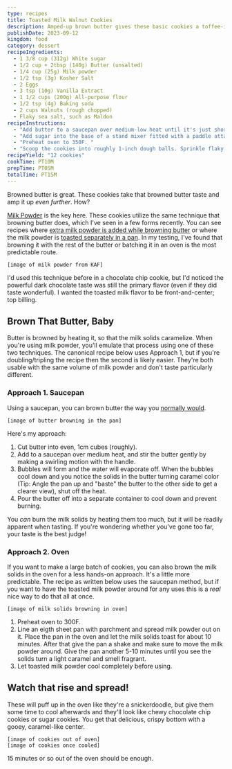 ```yaml
---
type: recipes
title: Toasted Milk Walnut Cookies
description: Amped-up brown butter gives these basic cookies a toffee-infused twist.
publishDate: 2023-09-12
kingdom: food
category: dessert
recipeIngredients:
  - 1 3/8 cup (312g) White sugar
  - 1/2 cup + 2tbsp (140g) Butter (unsalted)
  - 1/4 cup (25g) Milk powder
  - 1/2 tsp (3g) Kosher Salt
  - 2 Eggs
  - 3 tsp (10g) Vanilla Extract
  - 1 1/2 cups (200g) All-purpose flour
  - 1/2 tsp (4g) Baking soda
  - 2 cups Walnuts (rough chopped)
  - Flaky sea salt, such as Maldon
recipeInstructions:
  - "Add butter to a saucepan over medium-low heat until it's just short of browned (Watch for butter sputtering and bubbling to die down slightly). Add the milk powder, milk until fully incorporated and let brown until it takes on a caramel color and smells nutty and fragrant, about 1-2 minutes. Remove from the heat."
  - "Add sugar into the base of a stand mixer fitted with a paddle attachment. If you've oven-toasted your dry milk powder, add it in now. Pour in the melted butter and turn the mixer on until homogenized. Add in the eggs and vanilla extract and mix. Add the flour, baking soda, and salt and mix until just combined. Wrap dough and let chill in the fridge for 1 hour and up to overnight."
  - "Preheat oven to 350F. "
  - "Scoop the cookies into roughly 1-inch dough balls. Sprinkle flaky salt liberally onto each. Bake the cookies 13-16 minutes or until crispy on the edges and soft in the center. For a crispier cookie, allow an additional 2-3 minutes until the edges look a more thoroughly darkened brown. Let cool and enjoy!"
recipeYield: "12 cookies"
cookTime: PT10M
prepTime: PT05M
totalTime: PT15M
---
```


Browned butter is great. These cookies take that browned butter taste and amp it up _even further_. How?

[Milk Powder](https://shop.kingarthurbaking.com/items/bakers-special-dry-milk) is the key here. These cookies utilize the same technique that browning butter does, which I've seen in a few forms recently. You can see recipes where [extra milk powder is added while browning butter](https://www.kingarthurbaking.com/recipes/ultimate-brown-butter-rice-krispies-treats-recipe) or where the milk powder is [toasted separately in a pan](https://alittlespoon.com/chocolate-chip-cookies-with-toasted-milk-powder/). In my testing, I've found that browning it with the rest of the butter or batching it in an oven is the most predictable route.

```
[image of milk powder from KAF]
```

I'd used this technique before in a chocolate chip cookie, but I'd noticed the powerful dark chocolate taste was still the primary flavor (even if they did taste wonderful). I wanted the toasted milk flavor to be front-and-center; top billing.

## Brown That Butter, Baby

Butter is browned by heating it, so that the milk solids caramelize. When you're using milk powder, you'll emulate that process using one of these two techniques. The canonical recipe below uses Approach 1, but if you're doubling/tripling the recipe then the second is likely easier. They're both usable with the same volume of milk powder and don't taste particularly different.

### Approach 1. Saucepan

Using a saucepan, you can brown butter the way you [normally would](https://sallysbakingaddiction.com/how-to-brown-butter/).

```
[image of butter browning in the pan]
```

Here's my approach:

1. Cut butter into even, 1cm cubes (roughly).
2. Add to a saucepan over medium heat, and stir the butter gently by making a swirling motion with the handle.
3. Bubbles will form and the water will evaporate off. When the bubbles cool down and you notice the solids in the butter turning caramel color (Tip: Angle the pan up and "baste" the butter to the other side to get a clearer view), shut off the heat.
4. Pour the butter off into a separate container to cool down and prevent burning.

You _can_ burn the milk solids by heating them too much, but it will be readily apparent when tasting. If you're wondering whether you've gone too far, your taste is the best judge!

### Approach 2. Oven

If you want to make a large batch of cookies, you can also brown the milk solids in the oven for a less hands-on approach. It's a little more predictable. The recipe as written below uses the saucepan method, but if you want to have the toasted milk powder around for any uses this is a _real_ nice way to do that all at once.

```
[image of milk solids browning in oven]
```

1. Preheat oven to 300F.
1. Line an eigth sheet pan with parchment and spread milk powder out on it. Place the pan in the oven and let the milk solids toast for about 10 minutes. After that give the pan a shake and make sure to move the milk powder around. Give the pan another 5-10 minutes until you see the solids turn a light caramel and smell fragrant.
1. Let toasted milk powder cool completely before using.

## Watch that rise and spread!

These will puff up in the oven like they're a snickerdoodle, but give them some time to cool afterwards and they'll look like chewy chocolate chip cookies or sugar cookies. You get that delicious, crispy bottom with a gooey, caramel-like center.

```
[image of cookies out of oven]
[image of cookies once cooled]
```

15 minutes or so out of the oven should be enough.
